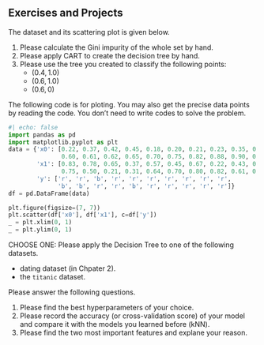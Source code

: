 ## Exercises and Projects


::: {#exr-}
The dataset and its scattering plot is given below.

1. Please calculate the Gini impurity of the whole set by hand.
2. Please apply CART to create the decision tree by hand. 
3. Please use the tree you created to classify the following points:
    - $(0.4, 1.0)$
    - $(0.6, 1.0)$
    - $(0.6, 0)$

The following code is for ploting. You may also get the precise data points by reading the code. You don't need to write codes to solve the problem.

```python
#| echo: false
import pandas as pd
import matplotlib.pyplot as plt
data = {'x0': [0.22, 0.37, 0.42, 0.45, 0.18, 0.20, 0.21, 0.23, 0.35, 0.58,
               0.60, 0.61, 0.62, 0.65, 0.70, 0.75, 0.82, 0.88, 0.90, 0.92],
        'x1': [0.83, 0.78, 0.65, 0.37, 0.57, 0.45, 0.67, 0.22, 0.43, 0.33,
               0.75, 0.50, 0.21, 0.31, 0.64, 0.70, 0.80, 0.82, 0.61, 0.81],
        'y': ['r', 'r', 'b', 'r', 'r', 'r', 'r', 'r', 'r', 'r', 
              'b', 'b', 'r', 'r', 'b', 'r', 'r', 'r', 'r', 'r']}
df = pd.DataFrame(data)

plt.figure(figsize=(7, 7))
plt.scatter(df['x0'], df['x1'], c=df['y'])
_ = plt.xlim(0, 1)
_ = plt.ylim(0, 1)

```
:::






::: {#exr-}
CHOOSE ONE: Please apply the Decision Tree to one of the following datasets. 

- dating dataset (in Chpater 2). 
- the `titanic` dataset.

Please answer the following questions.

1. Please find the best hyperparameters of your choice.
2. Please record the accuracy (or cross-validation score) of your model and compare it with the models you learned before (kNN). 
3. Please find the two most important features and explane your reason.
:::

